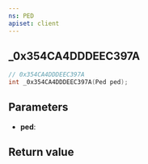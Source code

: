 ```yaml
---
ns: PED
apiset: client
---
```

## _0x354CA4DDDEEC397A

```c
// 0x354CA4DDDEEC397A
int _0x354CA4DDDEEC397A(Ped ped);
```


## Parameters
* **ped**:

## Return value